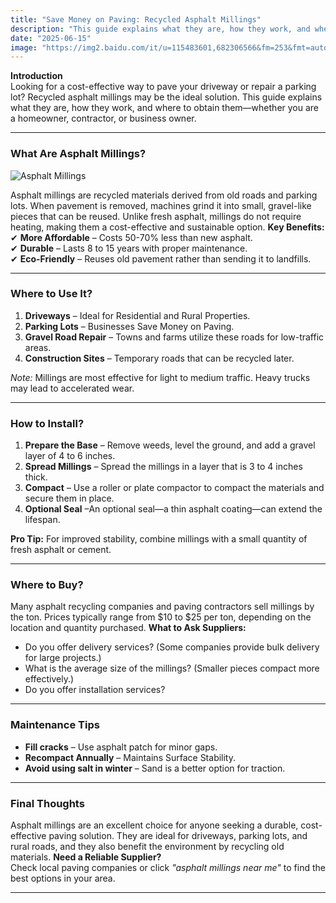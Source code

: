 ```yaml
---
title: "Save Money on Paving: Recycled Asphalt Millings"
description: "This guide explains what they are, how they work, and where to get them—whether you're a homeowner, contractor, or business owner."
date: "2025-06-15"
image: "https://img2.baidu.com/it/u=115483601,682306566&fm=253&fmt=auto&app=138&f=JPEG?w=500&h=667"
---
```


**Introduction**  
Looking for a cost-effective way to pave your driveway or repair a parking lot? Recycled asphalt millings may be the ideal solution. This guide explains what they are, how they work, and where to obtain them—whether you are a homeowner, contractor, or business owner.

---

### **What Are Asphalt Millings?**

![Asphalt Millings](https://img2.baidu.com/it/u=115483601,682306566&fm=253&fmt=auto&app=138&f=JPEG?w=500&h=667)

Asphalt millings are recycled materials derived from old roads and parking lots. When pavement is removed, machines grind it into small, gravel-like pieces that can be reused. Unlike fresh asphalt, millings do not require heating, making them a cost-effective and sustainable option.
**Key Benefits:**  
✔ **More Affordable** – Costs 50-70% less than new asphalt.  
✔ **Durable** – Lasts 8 to 15 years with proper maintenance.  
✔ **Eco-Friendly** – Reuses old pavement rather than sending it to landfills.

---

### **Where to Use It?**

1. **Driveways** – Ideal for Residential and Rural Properties.
2. **Parking Lots** – Businesses Save Money on Paving.
3. **Gravel Road Repair** – Towns and farms utilize these roads for low-traffic areas.
4. **Construction Sites** – Temporary roads that can be recycled later.

_Note:_ Millings are most effective for light to medium traffic. Heavy trucks may lead to accelerated wear.

---

### **How to Install?**

1. **Prepare the Base** – Remove weeds, level the ground, and add a gravel layer of 4 to 6 inches.
2. **Spread Millings** – Spread the millings in a layer that is 3 to 4 inches thick.
3. **Compact** – Use a roller or plate compactor to compact the materials and secure them in place.
4. **Optional Seal** –An optional seal—a thin asphalt coating—can extend the lifespan.

**Pro Tip:** For improved stability, combine millings with a small quantity of fresh asphalt or cement.

---

### **Where to Buy?**

Many asphalt recycling companies and paving contractors sell millings by the ton. Prices typically range from $10 to $25 per ton, depending on the location and quantity purchased.
**What to Ask Suppliers:**

- Do you offer delivery services? (Some companies provide bulk delivery for large projects.)
- What is the average size of the millings? (Smaller pieces compact more effectively.)
- Do you offer installation services?

---

### **Maintenance Tips**

- **Fill cracks** – Use asphalt patch for minor gaps.
- **Recompact Annually** – Maintains Surface Stability.
- **Avoid using salt in winter** – Sand is a better option for traction.

---

### **Final Thoughts**

Asphalt millings are an excellent choice for anyone seeking a durable, cost-effective paving solution. They are ideal for driveways, parking lots, and rural roads, and they also benefit the environment by recycling old materials.
**Need a Reliable Supplier?**  
Check local paving companies or click _"asphalt millings near me"_ to find the best options in your area.

---

